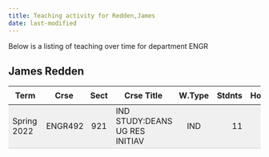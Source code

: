 ```yaml
---
title: Teaching activity for Redden,James
date: last-modified
---
```


Below is a listing of teaching over time for department ENGR


## James Redden

<style type="text/css">
#T_269e2 table {
  width: 100%;
  border-collapse: collapse;
}
#T_269e2 th {
  text-align: center;
  padding: 8px;
}
#T_269e2 td:nth-child(1) {
  padding-right: 10px;
  text-align: left;
}
#T_269e2 td:nth-child(2) {
  padding-right: 5px;
  text-align: left;
}
#T_269e2  td:nth-child(4) {
  padding-right: 5px;
  text-align: left;
}
#T_269e2 td:nth-child(3) {
  text-align: center;
}
#T_269e2  td:nth-child(5) {
  text-align: center;
}
#T_269e2 td:nth-child(6) {
  text-align: right;
}
#T_269e2  td:nth-child(7) {
  text-align: right;
}
#T_269e2_row0_col0, #T_269e2_row0_col1, #T_269e2_row0_col2, #T_269e2_row0_col3, #T_269e2_row0_col4, #T_269e2_row0_col5, #T_269e2_row0_col6 {
  background-color: #f0f0f0;
  border-bottom: 1px solid #ccc;
}
</style>
<table id="T_269e2">
  <thead>
    <tr>
      <th id="T_269e2_level0_col0" class="col_heading level0 col0" >Term</th>
      <th id="T_269e2_level0_col1" class="col_heading level0 col1" >Crse</th>
      <th id="T_269e2_level0_col2" class="col_heading level0 col2" >Sect</th>
      <th id="T_269e2_level0_col3" class="col_heading level0 col3" >Crse Title</th>
      <th id="T_269e2_level0_col4" class="col_heading level0 col4" >W.Type</th>
      <th id="T_269e2_level0_col5" class="col_heading level0 col5" >Stdnts</th>
      <th id="T_269e2_level0_col6" class="col_heading level0 col6" >Hours</th>
    </tr>
  </thead>
  <tbody>
    <tr>
      <td id="T_269e2_row0_col0" class="data row0 col0" >Spring 2022</td>
      <td id="T_269e2_row0_col1" class="data row0 col1" >ENGR492</td>
      <td id="T_269e2_row0_col2" class="data row0 col2" >921</td>
      <td id="T_269e2_row0_col3" class="data row0 col3" >IND STUDY:DEANS UG RES INITIAV</td>
      <td id="T_269e2_row0_col4" class="data row0 col4" >IND</td>
      <td id="T_269e2_row0_col5" class="data row0 col5" >11</td>
      <td id="T_269e2_row0_col6" class="data row0 col6" >11</td>
    </tr>
  </tbody>
</table>


